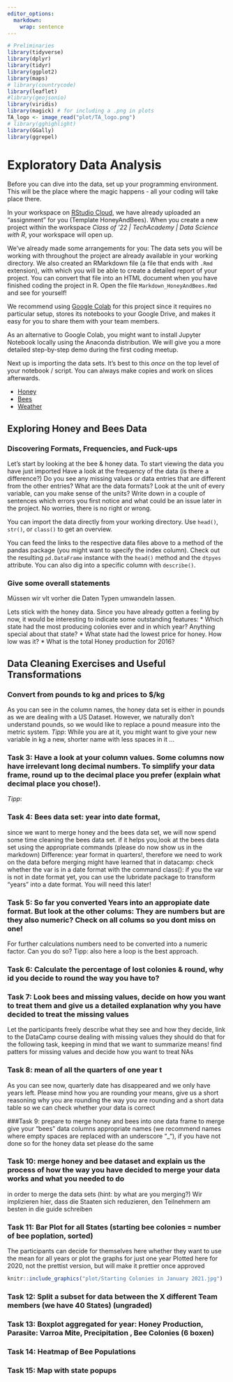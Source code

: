 ```yaml
---
editor_options: 
  markdown: 
    wrap: sentence
---
```


```r
# Preliminaries
library(tidyverse)
library(dplyr)
library(tidyr)
library(ggplot2)
library(maps)
# library(countrycode)
library(leaflet)
#library(geojsonio)
library(viridis)
library(magick) # for including a .png in plots
TA_logo <- image_read("plot/TA_logo.png")
# library(gghighlight)
library(GGally)
library(ggrepel)
```

\newpage

# Exploratory Data Analysis

Before you can dive into the data, set up your programming environment.
This will be the place where the magic happens - all your coding will take place there.

::: {.tips .r data-latex="r"}
In your workspace on [RStudio Cloud](https://rstudio.cloud/projects), we have already uploaded an "assignment" for you (Template HoneyAndBees).
When you create a new project within the workspace *Class of '22 \| TechAcademy \| Data Science with R*, your workspace will open up.

We've already made some arrangements for you: The data sets you will be working with throughout the project are already available in your working directory.
We also created an RMarkdown file (a file that ends with `.Rmd` extension), with which you will be able to create a detailed report of your project.
You can convert that file into an HTML document when you have finished coding the project in R.
Open the file `Markdown_HoneyAndBees.Rmd` and see for yourself!
:::

::: {.tipsp .python data-latex="p"}
We recommend using [Google Colab](https://colab.research.google.com) for this project since it requires no particular setup, stores its notebooks to your Google Drive, and makes it easy for you to share them with your team members.

As an alternative to Google Colab, you might want to install Jupyter Notebook locally using the Anaconda distribution.
We will give you a more detailed step-by-step demo during the first coding meetup.
:::

Next up is importing the data sets. It's best to this *once* on the top
level of your notebook / script. You can always make copies and work on slices
afterwards.

* [Honey](https://drive.google.com/uc?export=download&id=1bQtWQluwwGUIgZuDOsJOE-4Om7x4HOxP)
* [Bees](https://drive.google.com/uc?export=download&id=1lop3qnrSve5A13jNcL6wCehGpDaCrGRO)
* [Weather](https://drive.google.com/uc?export=download&id=1N78o7a8l2v9O9T3rurGfyEBAZEAOTG2h)



## Exploring Honey and Bees Data

### Discovering Formats, Frequencies, and Fuck-ups
Let's start by looking at the bee & honey data. To start viewing the data you have just imported 
Have a look at the frequency of the data (is there a difference?)
Do you see any missing values or data entries that are different from the other entries?
What are the data formats? Look at the unit of every variable, can you make sense of the units?
Write down in a couple of sentences which errors you first notice and what could be an issue later in the project.
No worries, there is no right or wrong.

::: {.tips .r data-latex="r"}
You can import the data directly from your working directory. Use `head()`, `str()`,
or `class()` to get an overview.
:::

::: {.tipsp .python data-latex="p"}
You can feed the links to the respective data files above to a method of the 
pandas package (you might want to specify the index column).
Check out the resulting `pd.DataFrame` instance with the `head()` method and 
the `dtpyes` attribute. You can also dig into a specific column with `describe()`.
:::


### Give some overall statements 

Müssen wir vlt vorher die Daten Typen umwandeln lassen.

Lets stick with the honey data. Since you have already gotten a feeling by now, it would be interesting to indicate some outstanding features: 
* Which state had the most producing colonies ever and in which year? Anything special about that state?
* What state had the lowest price for honey. How low was it?
* What is the total Honey production for 2016?


## Data Cleaning Exercises and Useful Transformations

### Convert from pounds to kg and prices to $/kg
As you can see in the column names, the honey data set is either in pounds as we are dealing with a 
US Dataset. However, we naturally don't understand pounds, so we would like to replace a pound measure into the metric system.
*Tipp*: While you are at it, you might want to give your new variable in kg a new, shorter name with less spaces in it ...


### Task 3: Have a look at your column values. Some columns now have irrelevant long decimal numbers. To simplify your data frame, round up to the decimal place you prefer (explain what decimal place you chose!). 
*Tipp*: 



### Task 4: Bees data set: year into date format, 
since we want to merge honey and the bees data set, we will now spend some time cleaning the bees data set.
if it helps you,look at the bees data set using the appropriate commands (please do now show us in the markdown)
Difference: year format in quarters!, therefore we need to work on the data before merging
might have learned that in datacamp: check whether the var is in a date format with the command class():
if you the var is not in date format yet, you can use the lubridate package to transform "years" into a date format. You will need this later!



### Task 5: So far you converted Years into an appropiate date format. But look at the other colums: They are numbers but are they also numeric? Check on all colums so you dont miss on one!
For further calculations numbers need to be converted into a numeric factor. Can you do so?
Tipp: also here a loop is the best approach. 


### Task 6: Calculate the percentage of lost colonies & round, why id you decide to round the way you have to?


### Task 7: Look bees and missing values, decide on how you want to treat them and give us a detailed explanation why you have decided to treat the missing values

Let the participants freely describe what they see and how they decide, link to the DataCamp course dealing with missing values
they should do that for the following task, keeping in mind that we want to summarize means!
find patters for missing values and decide how you want to treat NAs


### Task 8: mean of all the quarters of one year t

As you can see now, quarterly date has disappeared and we only have years left. Please mind how you are rounding your means, give us a short reasoning why
you are rounding the way you are rounding and a short data table so we can check whether your data is correct


###Task 9: prepare to merge honey and bees into one data frame
to merge give your "bees" data columns appropriate names (we recommend names where empty spaces are replaced with an underscore "_"), if you have not done so
for the honey data set please do the same


### Task 10: merge honey and bee dataset and explain us the process of how the way you have decided to merge your data works and what you needed to do
in order to merge the data sets (hint: by what are you merging?)
Wir implizieren hier, dass die Staaten sich reduzieren, den Teilnehmern am besten in die guide schreiben


### Task 11: Bar Plot for all States (starting bee colonies = number of bee poplation, sorted)
The participants can decide for themselves here whether they want to use the mean for all years or plot the graphs for just one year
Plotted here for 2020, not the prettist version, but will make it prettier once approved
```r
knitr::include_graphics("plot/Starting Colonies in January 2021.jpg")
```


### Task 12: Split a subset for data between the X different Team members (we have 40 States) (ungraded)

### Task 13: Boxplot aggregated for year: Honey Production, Parasite: Varroa Mite, Precipitation , Bee Colonies (6 boxen)

### Task 14: Heatmap of Bee Populations

### Task 15: Map with state popups
